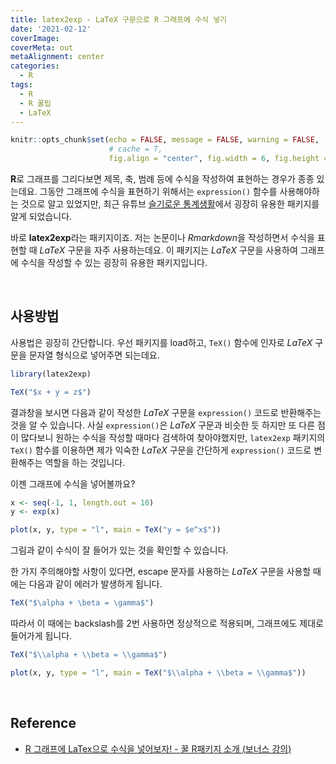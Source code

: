 ```yaml
---
title: latex2exp - LaTeX 구문으로 R 그래프에 수식 넣기
date: '2021-02-12'
coverImage: 
coverMeta: out
metaAlignment: center
categories:
  - R
tags:
  - R
  - R 꿀팁
  - LaTeX
---
```


```r
knitr::opts_chunk$set(echo = FALSE, message = FALSE, warning = FALSE, 
                      # cache = T,
                      fig.align = "center", fig.width = 6, fig.height = 3)
```


**R**로 그래프를 그리다보면 제목, 축, 범례 등에 수식을 작성하여 표현하는 경우가 종종 있는데요.
그동안 그래프에 수식을 표현하기 위해서는 `expression()` 함수를 사용해야하는 것으로 알고 있었지만, 최근 유튜브 [슬기로운 통계생활](https://www.youtube.com/watch?v=Gs3OUF6E0JE)에서 굉장히 유용한 패키지를 알게 되었습니다.

바로 **latex2exp**라는 패키지이죠.
저는 논문이나 *Rmarkdown*을 작성하면서 수식을 표현할 때 *LaTeX* 구문을 자주 사용하는데요.
이 패키지는 *LaTeX* 구문을 사용하여 그래프에 수식을 작성할 수 있는 굉장히 유용한 패키지입니다.

<br>

## 사용방법
사용법은 굉장히 간단합니다.
우선 패키지를 load하고, `TeX()` 함수에 인자로 *LaTeX* 구문을 문자열 형식으로 넣어주면 되는데요. 
```r
library(latex2exp)

TeX("$x + y = z$")
```
결과창을 보시면 다음과 같이 작성한 *LaTeX* 구문을 `expression()` 코드로 반환해주는 것을 알 수 있습니다.
사실 `expression()`은 *LaTeX* 구문과 비슷한 듯 하지만 또 다른 점이 많다보니 원하는 수식을 작성할 때마다 검색하여 찾아야했지만, `latex2exp` 패키지의 `TeX()` 함수를 이용하면 제가 익숙한 *LaTeX* 구문을 간단하게 `expression()` 코드로 변환해주는 역할을 하는 것입니다.

이젠 그래프에 수식을 넣어볼까요?
```r
x <- seq(-1, 1, length.out = 10)
y <- exp(x)

plot(x, y, type = "l", main = TeX("y = $e^x$"))
```
그림과 같이 수식이 잘 들어가 있는 것을 확인할 수 있습니다.

한 가지 주의해야할 사항이 있다면, escape 문자를 사용하는 *LaTeX* 구문을 사용할 때에는 다음과 같이 에러가 발생하게 됩니다.
```r
TeX("$\alpha + \beta = \gamma$")
```

따라서 이 때에는 backslash를 2번 사용하면 정상적으로 적용되며, 그래프에도 제대로 들어가게 됩니다.
```r
TeX("$\\alpha + \\beta = \\gamma$")
```

```r
plot(x, y, type = "l", main = TeX("$\\alpha + \\beta = \\gamma$"))
```

<br>

## Reference
- [R 그래프에 LaTex으로 수식을 넣어보자! - 꿀 R패키지 소개 (보너스 강의)](https://www.youtube.com/watch?v=Gs3OUF6E0JE)
